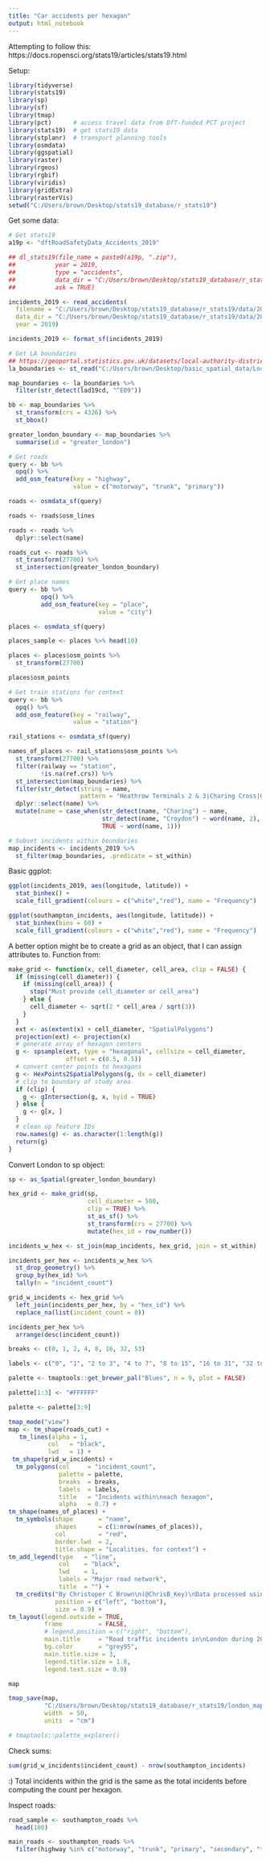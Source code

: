 ---
title: "Car accidents per hexagon"
output: html_notebook
---

Attempting to follow this: https://docs.ropensci.org/stats19/articles/stats19.html

Setup:

```{r setup}
library(tidyverse)
library(stats19)
library(sp)
library(sf)
library(tmap)
library(pct)      # access travel data from DfT-funded PCT project 
library(stats19)  # get stats19 data
library(stplanr)  # transport planning tools
library(osmdata)
library(ggspatial)
library(raster)
library(rgeos)
library(rgbif)
library(viridis)
library(gridExtra)
library(rasterVis)
setwd("C:/Users/brown/Desktop/stats19_database/r_stats19")
```

Get some data:

```{r fig.width = 10, fig.height=10}
# Get stats19
a19p <- "dftRoadSafetyData_Accidents_2019"

## dl_stats19(file_name = paste0(a19p, ".zip"),
##           year = 2019,
##           type = "accidents",
##           data_dir = "C:/Users/brown/Desktop/stats19_database/r_stats19",
##           ask = TRUE)

incidents_2019 <- read_accidents(
  filename = "C:/Users/brown/Desktop/stats19_database/r_stats19/data/2019/DfTRoadSafety_Accidents_2019/accidents_2019.csv",
  data_dir = "C:/Users/brown/Desktop/stats19_database/r_stats19/data/2019",
  year = 2019)

incidents_2019 <- format_sf(incidents_2019)

# Get LA boundaries
## https://geoportal.statistics.gov.uk/datasets/local-authority-districts-december-2019-boundaries-uk-bgc
la_boundaries <- st_read("C:/Users/brown/Desktop/basic_spatial_data/Local_Authority_Districts__December_2019__Boundaries_UK_BGC.shp")

map_boundaries <- la_boundaries %>%
  filter(str_detect(lad19cd, "^E09"))

bb <- map_boundaries %>%
  st_transform(crs = 4326) %>%
  st_bbox()

greater_london_boundary <- map_boundaries %>%
  summarise(id = "greater_london")

# Get roads
query <- bb %>%
  opq() %>%
  add_osm_feature(key = "highway",
                  value = c("motorway", "trunk", "primary"))

roads <- osmdata_sf(query)

roads <- roads$osm_lines

roads <- roads %>%
  dplyr::select(name)

roads_cut <- roads %>%
  st_transform(27700) %>%
  st_intersection(greater_london_boundary)

# Get place names
query <- bb %>%
         opq() %>%
         add_osm_feature(key = "place",
                         value = "city")

places <- osmdata_sf(query) 

places_sample <- places %>% head(10)

places <- places$osm_points %>%
  st_transform(27700)

places$osm_points

# Get train stations for context
query <- bb %>%
  opq() %>%
  add_osm_feature(key = "railway",
                  value = "station")

rail_stations <- osmdata_sf(query)

names_of_places <- rail_stations$osm_points %>%
  st_transform(27700) %>%
  filter(railway == "station",
         !is.na(ref.crs)) %>%
  st_intersection(map_boundaries) %>%
  filter(str_detect(string = name,
                    pattern = "Heathrow Terminals 2 & 3|Charing Cross|Green Lanes|Upminster|Wembley Stadium|Whitechapel|Catford Bridge|Sutton Common|Lewisham|Finchley|West Croydon")) %>%
  dplyr::select(name) %>%
  mutate(name = case_when(str_detect(name, "Charing") ~ name,
                          str_detect(name, "Croydon") ~ word(name, 2),
                          TRUE ~ word(name, 1)))

# Subset incidents within boundaries
map_incidents <- incidents_2019 %>%
  st_filter(map_boundaries, .predicate = st_within)
```

Basic ggplot:

```{r}
ggplot(incidents_2019, aes(longitude, latitude)) + 
  stat_binhex() +
  scale_fill_gradient(colours = c("white","red"), name = "Frequency")

ggplot(southampton_incidents, aes(longitude, latitude)) +
  stat_binhex(bins = 60) +
  scale_fill_gradient(colours = c("white","red"), name = "Frequency")
```

A better option might be to create a grid as an object, that I can assign attributes to. Function from: 

```{r}
make_grid <- function(x, cell_diameter, cell_area, clip = FALSE) {
  if (missing(cell_diameter)) {
    if (missing(cell_area)) {
      stop("Must provide cell_diameter or cell_area")
    } else {
      cell_diameter <- sqrt(2 * cell_area / sqrt(3))
    }
  }
  ext <- as(extent(x) + cell_diameter, "SpatialPolygons")
  projection(ext) <- projection(x)
  # generate array of hexagon centers
  g <- spsample(ext, type = "hexagonal", cellsize = cell_diameter, 
                offset = c(0.5, 0.5))
  # convert center points to hexagons
  g <- HexPoints2SpatialPolygons(g, dx = cell_diameter)
  # clip to boundary of study area
  if (clip) {
    g <- gIntersection(g, x, byid = TRUE)
  } else {
    g <- g[x, ]
  }
  # clean up feature IDs
  row.names(g) <- as.character(1:length(g))
  return(g)
}
```

Convert London to sp object:

```{r fig.width = 10, fig.height=10}
sp <- as_Spatial(greater_london_boundary)

hex_grid <- make_grid(sp,
                      cell_diameter = 500,
                      clip = TRUE) %>%
                      st_as_sf() %>%
                      st_transform(crs = 27700) %>%
                      mutate(hex_id = row_number())

incidents_w_hex <- st_join(map_incidents, hex_grid, join = st_within)

incidents_per_hex <- incidents_w_hex %>%
  st_drop_geometry() %>%
  group_by(hex_id) %>%
  tally(n = "incident_count")

grid_w_incidents <- hex_grid %>%
  left_join(incidents_per_hex, by = "hex_id") %>%
  replace_na(list(incident_count = 0))

incidents_per_hex %>%
  arrange(desc(incident_count))

breaks <- c(0, 1, 2, 4, 8, 16, 32, 53)

labels <- c("0", "1", "2 to 3", "4 to 7", "8 to 15", "16 to 31", "32 to 53")

palette <- tmaptools::get_brewer_pal("Blues", n = 9, plot = FALSE)

palette[1:3] <- "#FFFFFF"

palette <- palette[3:9]

tmap_mode("view")
map <- tm_shape(roads_cut) +
   tm_lines(alpha = 1,
           col   = "black",
           lwd   = 1) +
 tm_shape(grid_w_incidents) +
  tm_polygons(col     = "incident_count",
              palette = palette,
              breaks  = breaks,
              labels  = labels,
              title   = "Incidents within\neach hexagon",
              alpha   = 0.7) +
tm_shape(names_of_places) +
  tm_symbols(shape       = "name",
             shapes      = c(1:nrow(names_of_places)),
             col         = "red",
             border.lwd  = 2,
             title.shape = "Localities, for context") +
tm_add_legend(type   = "line",
              col    = "black",
              lwd    = 1,
              labels = "Major road network",
              title  = "") +
  tm_credits("By Christoper C Brown\n(@ChrisB_Key)\nData processed using tidyverse.\nMap created using tmap(), sf() and\na hexagons function from\n@StrimasMackey.\nRoad traffic incidents from DfT\nSTATS19 database and accessed\nusing stats19() package.\nRoads and points of localities from\nOpen Street Map and accessed\nusing osmdata() package.\nCode at github.com/ccb2n19",
             position = c("left", "bottom"),
             size = 0.9) +
tm_layout(legend.outside = TRUE,
          frame          = FALSE,
          # legend.position = c("right", "bottom"),
          main.title     = "Road traffic incidents in\nLondon during 2019",
          bg.color       = "grey95",
          main.title.size = 3,
          legend.title.size = 1.8,
          legend.text.size = 0.9)

map

tmap_save(map,
          "C:/Users/brown/Desktop/stats19_database/r_stats19/london_map.png",
          width  = 50,
          units  = "cm")

# tmaptools::palette_explorer()
```

Check sums:

```{r}
sum(grid_w_incidents$incident_count) - nrow(southampton_incidents)
```

:) Total incidents within the grid is the same as the total incidents before computing the count per hexagon.

Inspect roads:

```{r}
road_sample <- southampton_roads %>%
  head(100)

main_roads <- southampton_roads %>%
  filter(highway %in% c("motorway", "trunk", "primary", "secondary", "tertiary"))
```
